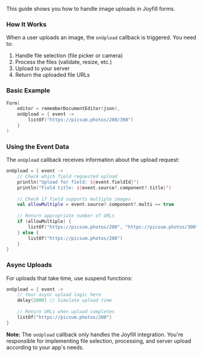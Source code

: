 
This guide shows you how to handle image uploads in Joyfill forms.

### **How It Works**

When a user uploads an image, the `onUpload` callback is triggered. You need to:

1. Handle file selection (file picker or camera)
2. Process the files (validate, resize, etc.)
3. Upload to your server
4. Return the uploaded file URLs

### **Basic Example**

```kotlin
Form(
    editor = rememberDocumentEditor(json),
    onUpload = { event ->
        listOf("https://picsum.photos/200/300")
    }
)
```

### **Using the Event Data**

The `onUpload` callback receives information about the upload request:

```kotlin
onUpload = { event ->
    // Check which field requested upload
    println("Upload for field: ${event.fieldId}")
    println("Field title: ${event.source?.component?.title}")
    
    // Check if field supports multiple images
    val allowMultiple = event.source?.component?.multi == true
    
    // Return appropriate number of URLs
    if (allowMultiple) {
        listOf("https://picsum.photos/200", "https://picsum.photos/300", "https://picsum.photos/400")
    } else {
        listOf("https://picsum.photos/200")
    }
}
```

### **Async Uploads**

For uploads that take time, use suspend functions:

```kotlin
onUpload = { event ->
    // Your async upload logic here
    delay(2000) // Simulate upload time
    
    // Return URLs when upload completes
    listOf("https://picsum.photos/200")
}
```

**Note:** The `onUpload` callback only handles the Joyfill integration. You're responsible for implementing file selection, processing, and server upload according to your app's needs.